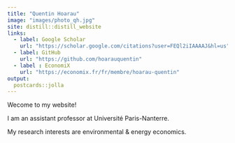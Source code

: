 ```yaml
---
title: "Quentin Hoarau"
image: "images/photo_qh.jpg"
site: distill::distill_website
links:
  - label: Google Scholar
    url: "https://scholar.google.com/citations?user=FEQl2iIAAAAJ&hl=us"
  - label: GitHub
    url: "https://github.com/hoarauquentin"
  - label : EconomiX
    url: "https://economix.fr/fr/membre/hoarau-quentin"
output:
  postcards::jolla
---
```



Wecome to my website!



I am an assistant professor at Université Paris-Nanterre. 

My research interests are environmental & energy economics. 